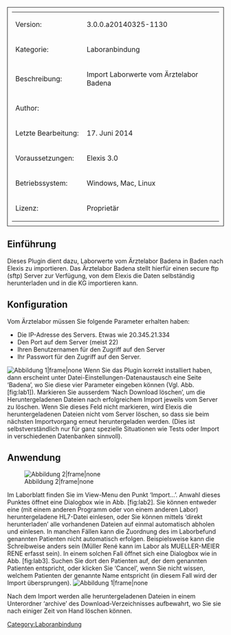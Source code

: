 [[Category:Laboranbindung]]
<table style="width:100%; border: 1px solid; padding: 10px">
	
	<tr>
		<td>Version:</td>
		<td>3.0.0.a20140325-1130</td>
	</tr>
	<tr>
		<td style="width:150px;">Kategorie:</td>
		<td>Laboranbindung</td>
	</tr>
	<tr>
		<td>Beschreibung:</td>
		<td>Import Laborwerte vom Ärztelabor Badena</td>
	</tr>
	<tr>
		<td>Author:</td>
		<td></td>
	</tr>
	<tr>
		<td>Letzte Bearbeitung:</td>
		<td>17. Juni 2014</td>
	</tr>
	<tr>
		<td>Voraussetzungen:</td>
		<td>Elexis 3.0</td>
	</tr>
	<tr>
		<td>Betriebssystem:</td>
		<td>Windows, Mac, Linux</td>
	</tr>
	<tr>
		<td>Lizenz:</td>
		<td>Proprietär</td>
	</tr>
</table>
== Einführung ==
Dieses Plugin dient dazu, Laborwerte vom Ärztelabor Badena in Baden nach Elexis zu importieren. Das Ärztelabor Badena stellt hierfür einen secure ftp (sftp) Server zur Verfügung, von dem Elexis die Daten selbständig herunterladen und in die KG importieren kann.
== Konfiguration ==
Vom Ärztelabor müssen Sie folgende Parameter erhalten haben:
* Die IP-Adresse des Servers. Etwas wie 20.345.21.334
* Den Port auf dem Server (meist 22)
* Ihren Benutzernamen für den Zugriff auf den Server
* Ihr Passwort für den Zugriff auf den Server.
[[File:badena-fig1.png|Abbildung 1|frame|none]] 
Wenn Sie das Plugin korrekt installiert haben, dann erscheint unter Datei-Einstellungen-Datenaustausch eine Seite ‘Badena’, wo Sie diese vier Parameter eingeben können (Vgl. Abb. [fig:lab1]). Markieren Sie ausserdem ‘Nach Download löschen’, um die Heruntergeladenen Dateien nach erfolgreichem Import jeweils vom Server zu löschen. Wenn Sie dieses Feld nicht markieren, wird Elexis die heruntergeladenen Dateien nicht vom Server löschen, so dass sie beim nächsten Importvorgang erneut heruntergeladen werden. (Dies ist selbstverständlich nur für ganz spezielle Situationen wie Tests oder Import in verschiedenen Datenbanken sinnvoll).
== Anwendung ==
[[File:badena-fig2.png|Abbildung 2|frame|none]] 
 
Im Laborblatt finden Sie im View-Menu den Punkt ‘Import…’. Anwahl dieses Punktes öffnet eine Dialogbox wie in Abb. [fig:lab2]. Sie können entweder eine (mit einem anderen Programm oder von einem anderen Labor) heruntergeladene HL7-Datei einlesen, oder Sie können mittels ‘direkt herunterladen’ alle vorhandenen Dateien auf einmal automatisch abholen und einlesen.
In manchen Fällen kann die Zuordnung des im Laborbefund genannten Patienten nicht automatisch erfolgen. Beispielsweise kann die Schreibweise anders sein (Müller René kann im Labor als MUELLER-MEIER RENE erfasst sein). In einem solchen Fall öffnet sich eine Dialogbox wie in Abb. [fig:lab3]. Suchen Sie dort den Patienten auf, der dem genannten Patienten entspricht, oder klicken Sie ‘Cancel’, wenn Sie nicht wissen, welchem Patienten der genannte Name entspricht (in diesem Fall wird der Import übersprungen).
[[File:fig3.png|Abbildung 1|frame|none]] 
 
Nach dem Import werden alle heruntergeladenen Dateien in einem Unterordner ‘archive’ des Download-Verzeichnisses aufbewahrt, wo Sie sie nach einiger Zeit von Hand löschen können.